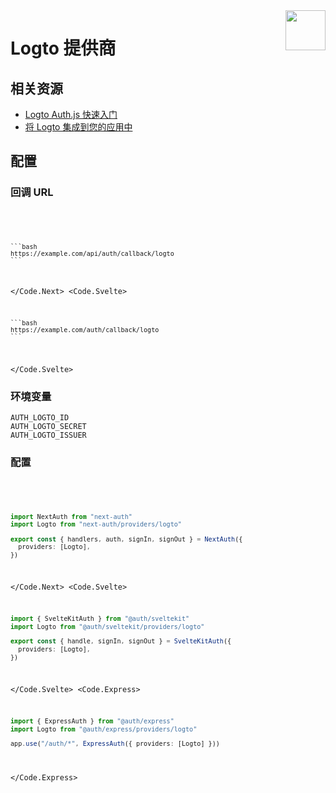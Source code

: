 
<img align="right" src="/img/providers/logto.svg" width="64" height="64" />

# Logto 提供商

## 相关资源

- [Logto Auth.js 快速入门](https://docs.logto.io/quick-starts/next-auth)
- [将 Logto 集成到您的应用中](https://docs.logto.io/integrate-logto/integrate-logto-into-your-application)

## 配置

### 回调 URL

<Code>
  <Code.Next>

    ```bash
    https://example.com/api/auth/callback/logto
    ```

  </Code.Next>
  <Code.Svelte>

    ```bash
    https://example.com/auth/callback/logto
    ```

  </Code.Svelte>
</Code>

### 环境变量

```
AUTH_LOGTO_ID
AUTH_LOGTO_SECRET
AUTH_LOGTO_ISSUER
```

### 配置

<Code>
  <Code.Next>

```ts filename="/auth.ts"
import NextAuth from "next-auth"
import Logto from "next-auth/providers/logto"

export const { handlers, auth, signIn, signOut } = NextAuth({
  providers: [Logto],
})
```

  </Code.Next>
  <Code.Svelte>

```ts filename="/src/auth.ts"
import { SvelteKitAuth } from "@auth/sveltekit"
import Logto from "@auth/sveltekit/providers/logto"

export const { handle, signIn, signOut } = SvelteKitAuth({
  providers: [Logto],
})
```

  </Code.Svelte>
  <Code.Express>

```ts filename="/src/app.ts"
import { ExpressAuth } from "@auth/express"
import Logto from "@auth/express/providers/logto"

app.use("/auth/*", ExpressAuth({ providers: [Logto] }))
```

  </Code.Express>
</Code>
